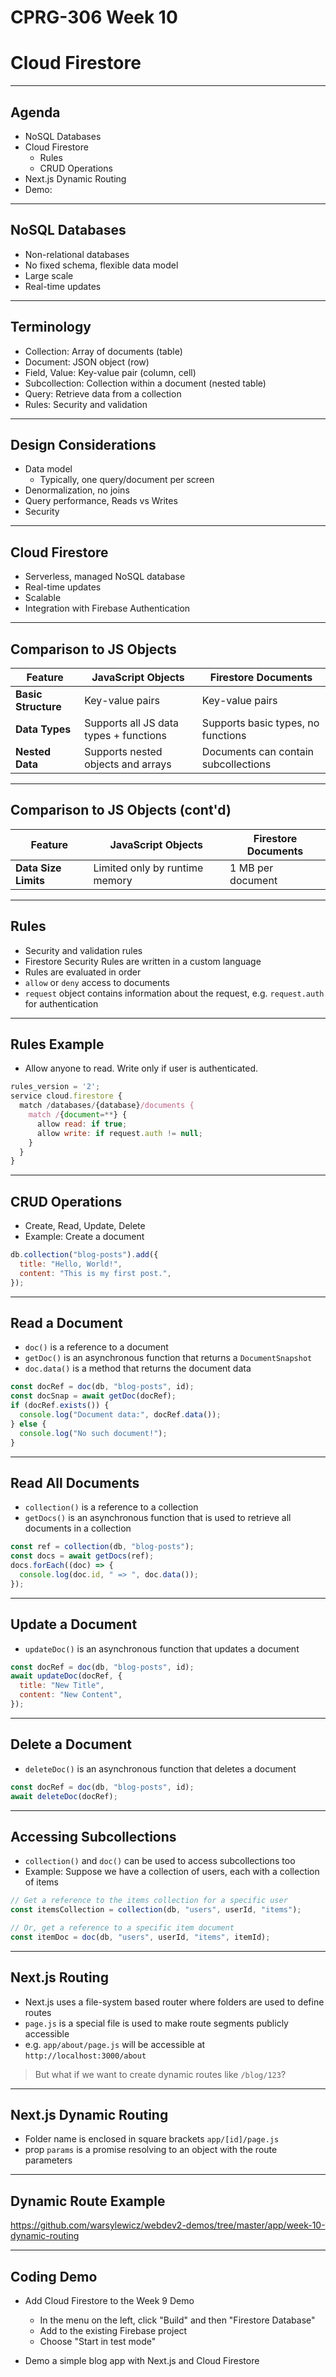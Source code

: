 # CPRG-306 Week 10

# Cloud Firestore

---

## Agenda

- NoSQL Databases
- Cloud Firestore
  - Rules
  - CRUD Operations
- Next.js Dynamic Routing
- Demo:

---

## NoSQL Databases

- Non-relational databases
- No fixed schema, flexible data model
- Large scale
- Real-time updates

---

## Terminology

- Collection: Array of documents (table)
- Document: JSON object (row)
- Field, Value: Key-value pair (column, cell)
- Subcollection: Collection within a document (nested table)
- Query: Retrieve data from a collection
- Rules: Security and validation

---

## Design Considerations

- Data model
  - Typically, one query/document per screen
- Denormalization, no joins
- Query performance, Reads vs Writes
- Security

---

## Cloud Firestore

- Serverless, managed NoSQL database
- Real-time updates
- Scalable
- Integration with Firebase Authentication

---

## Comparison to JS Objects

| Feature             | JavaScript Objects                     | Firestore Documents                  |
| ------------------- | -------------------------------------- | ------------------------------------ |
| **Basic Structure** | Key-value pairs                        | Key-value pairs                      |
| **Data Types**      | Supports all JS data types + functions | Supports basic types, no functions   |
| **Nested Data**     | Supports nested objects and arrays     | Documents can contain subcollections |

---

## Comparison to JS Objects (cont'd)

| Feature              | JavaScript Objects             | Firestore Documents |
| -------------------- | ------------------------------ | ------------------- |
| **Data Size Limits** | Limited only by runtime memory | 1 MB per document   |

---

## Rules

- Security and validation rules
- Firestore Security Rules are written in a custom language
- Rules are evaluated in order
- `allow` or `deny` access to documents
- `request` object contains information about the request, e.g. `request.auth` for authentication

---

## Rules Example

- Allow anyone to read. Write only if user is authenticated.

```javascript
rules_version = '2';
service cloud.firestore {
  match /databases/{database}/documents {
    match /{document=**} {
      allow read: if true;
      allow write: if request.auth != null;
    }
  }
}
```

---

## CRUD Operations

- Create, Read, Update, Delete
- Example: Create a document

```javascript
db.collection("blog-posts").add({
  title: "Hello, World!",
  content: "This is my first post.",
});
```

---

## Read a Document

- `doc()` is a reference to a document
- `getDoc()` is an asynchronous function that returns a `DocumentSnapshot`
- `doc.data()` is a method that returns the document data

```javascript
const docRef = doc(db, "blog-posts", id);
const docSnap = await getDoc(docRef);
if (docRef.exists()) {
  console.log("Document data:", docRef.data());
} else {
  console.log("No such document!");
}
```

---

## Read All Documents

- `collection()` is a reference to a collection
- `getDocs()` is an asynchronous function that is used to retrieve all documents in a collection

```javascript
const ref = collection(db, "blog-posts");
const docs = await getDocs(ref);
docs.forEach((doc) => {
  console.log(doc.id, " => ", doc.data());
});
```

---

## Update a Document

- `updateDoc()` is an asynchronous function that updates a document

```javascript
const docRef = doc(db, "blog-posts", id);
await updateDoc(docRef, {
  title: "New Title",
  content: "New Content",
});
```

---

## Delete a Document

- `deleteDoc()` is an asynchronous function that deletes a document

```javascript
const docRef = doc(db, "blog-posts", id);
await deleteDoc(docRef);
```

---

## Accessing Subcollections

- `collection()` and `doc()` can be used to access subcollections too
- Example: Suppose we have a collection of users, each with a collection of items

```javascript
// Get a reference to the items collection for a specific user
const itemsCollection = collection(db, "users", userId, "items");

// Or, get a reference to a specific item document
const itemDoc = doc(db, "users", userId, "items", itemId);
```

---

## Next.js Routing

- Next.js uses a file-system based router where folders are used to define routes
- `page.js` is a special file is used to make route segments publicly accessible
- e.g. `app/about/page.js` will be accessible at `http://localhost:3000/about`

> But what if we want to create dynamic routes like `/blog/123`?

---

## Next.js Dynamic Routing

- Folder name is enclosed in square brackets `app/[id]/page.js`
- prop `params` is a promise resolving to an object with the route parameters

---

## Dynamic Route Example

https://github.com/warsylewicz/webdev2-demos/tree/master/app/week-10-dynamic-routing

---

## Coding Demo

- Add Cloud Firestore to the Week 9 Demo

  - In the menu on the left, click "Build" and then "Firestore Database"
  - Add to the existing Firebase project
  - Choose "Start in test mode"

- Demo a simple blog app with Next.js and Cloud Firestore
